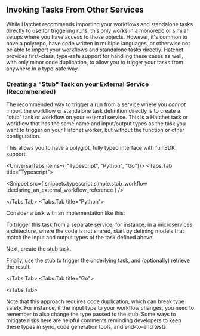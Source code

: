 
## Invoking Tasks From Other Services

While Hatchet recommends importing your workflows and standalone tasks directly to use for triggering runs, this only works in a monorepo or similar setups where you have access to those objects. However, it's common to have a polyrepo, have code written in multiple languages, or otherwise not be able to import your workflows and standalone tasks directly. Hatchet provides first-class, type-safe support for handling these cases as well, with only minor code duplication, to allow you to trigger your tasks from anywhere in a type-safe way.

### Creating a "Stub" Task on your External Service (Recommended)

The recommended way to trigger a run from a service where you _cannot_ import the workflow or standalone task definition directly is to create a "stub" task or workflow on your external service. This is a Hatchet task or workflow that has the same name and input/output types as the task you want to trigger on your Hatchet worker, but without the function or other configuration.

This allows you to have a polyglot, fully typed interface with full SDK support.

<UniversalTabs items={["Typescript", "Python", "Go"]}>
<Tabs.Tab title="Typescript">

<Snippet
  src={
    snippets.typescript.simple.stub_workflow
      .declaring_an_external_workflow_reference
  }
/>

</Tabs.Tab>
<Tabs.Tab title="Python">

Consider a task with an implementation like this:

<Snippet src={snippets.python.stubs.implementation.all} />

To trigger this task from a separate service, for instance, in a microservices architecture, where the code is not shared, start by defining models that match the input and output types of the task defined above.

<Snippet src={snippets.python.stubs.stub_trigger.define_models} />

Next, create the stub task.

<Snippet src={snippets.python.stubs.stub_trigger.create_a_stub_task} />

Finally, use the stub to trigger the underlying task, and (optionally) retrieve the result.

<Snippet src={snippets.python.stubs.stub_trigger.trigger_the_task} />

</Tabs.Tab>
<Tabs.Tab title="Go">

<Snippet src={snippets.go.stubs.stub_workflow.all} />

</Tabs.Tab>
</UniversalTabs>

<Callout>
  Note that this approach requires code duplication, which can break type
  safety. For instance, if the input type to your workflow changes, you need to
  remember to also change the type passed to the stub. Some ways to mitigate
  risks here are helpful comments reminding developers to keep these types in
  sync, code generation tools, and end-to-end tests.
</Callout>
